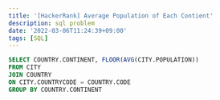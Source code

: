 ```yaml
---
title: '[HackerRank] Average Population of Each Contient'
description: sql problem
date: '2022-03-06T11:24:39+09:00'
tags: [SQL]
---
```


```sql
SELECT COUNTRY.CONTINENT, FLOOR(AVG(CITY.POPULATION))
FROM CITY
JOIN COUNTRY
ON CITY.COUNTRYCODE = COUNTRY.CODE
GROUP BY COUNTRY.CONTINENT
```
